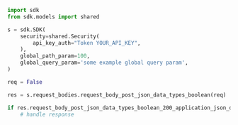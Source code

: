 ```python showLineNumbers copy filename="Request Body Post Json Data Types Boolean usage example"
import sdk
from sdk.models import shared

s = sdk.SDK(
    security=shared.Security(
        api_key_auth="Token YOUR_API_KEY",
    ),
    global_path_param=100,
    global_query_param='some example global query param',
)

req = False

res = s.request_bodies.request_body_post_json_data_types_boolean(req)

if res.request_body_post_json_data_types_boolean_200_application_json_object is not None:
    # handle response
```
